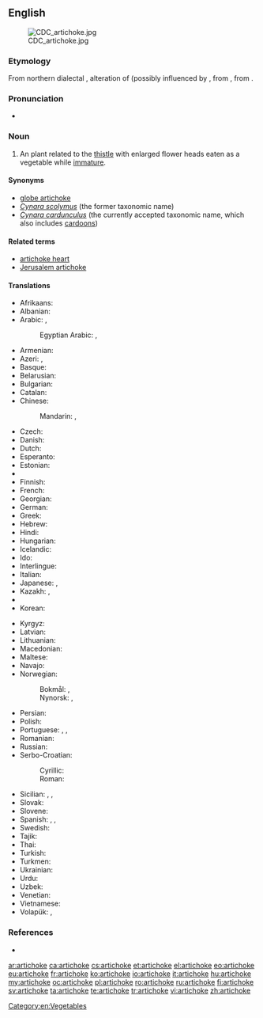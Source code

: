 ==English==
{{wikipedia}}
[[Image:CDC_artichoke.jpg|right]]

===Etymology===
From northern {{etyl|it}} dialectal {{term|articiocco}}, alteration of {{term|arcicioffo}} (possibly influenced by {{term|ciocco||stump}}, from {{etyl|osp}} {{term|alcarchofa}}, from {{etyl|ar}} {{term|قرشوف|القرشوف|artichoke|tr=al-qaršūf|sc=Arab}}.

===Pronunciation===
* {{audio|en-us-artichoke.ogg|Audio (US)}}

===Noun===
{{en-noun}}

# An plant related to the [[thistle]] with enlarged flower heads eaten as a vegetable while [[immature]].

====Synonyms====
* [[globe artichoke]]
* ''[[Cynara scolymus]]'' (the former taxonomic name)
* ''[[Cynara cardunculus]]'' (the currently accepted taxonomic name, which also includes [[cardoon]]s)

====Related terms====
* [[artichoke heart]]
* [[Jerusalem artichoke]]

====Translations====
{{trans-top|''Vegetable''}}
* Afrikaans: {{t-|af|artisjok}}
* Albanian: {{t|sq|angjinarja}}
* Arabic: {{t-|ar|خرشوف|m|alt=خُرْشوف|tr=xuršūf}}, {{t|ar|الأرضي شوكي|m|tr=al-ʾarḍi šawkī|sc=Arab}}
*: Egyptian Arabic: {{tø|arz|خرشوفة|f|tr=xaršufa|sc=Arab}}, {{tø|arz|خرشوف|m|p|tr=xaršuf|sc=Arab}}
* Armenian: {{t|hy|կանկար|tr=kankar|sc=Armn}}
* Azeri: {{t-|az|artişok}}, {{t|az|ənginar}}
* Basque: {{t-|eu|orburu}}
* Belarusian: {{t|be|артышок|m|tr=artyšók|sc=Cyrl}}
* Bulgarian: {{t-|bg|артишок|m|tr=artišók|sc=Cyrl}}
* Catalan: {{t-|ca|carxofera|f}}
* Chinese:
*: Mandarin: {{t|cmn|洋薊|sc=Hani}}, {{t|cmn|洋蓟|tr=yángjì|sc=Hani}}
* Czech: {{t+|cs|artyčok|m}}
* Danish: {{t-|da|artiskok}}
* Dutch: {{t+|nl|artisjok|m}}
* Esperanto: {{t-|eo|artiŝoko}}
* Estonian: {{t-|et|artišokk}}
* {{trreq|fo}}
* Finnish: {{t+|fi|latva-artisokka}}
* French: {{t+|fr|artichaut|m}}
* Georgian: {{t|ka|არტიშოკი|tr=artišoki|sc=Geor}}
* German: {{t+|de|Artischocke|f}}
* Greek: {{t+|el|αγκινάρα|f|tr=aginara}}
* Hebrew: {{t+|he|ארטישוק|m|tr=artishok}}
* Hindi: {{t|hi|आटिचोक|tr=āṭicok|sc=Deva}}
* Hungarian: {{t+|hu|articsóka}}
* Icelandic: {{t-|is|ætiþistill}}
* Ido: {{t|io|artichoko}}
* Interlingue: {{t|ie|artichoc}}
* Italian: {{t+|it|carciofo|m}}
* Japanese: {{t-|ja|朝鮮薊|tr=chōsen azami|sc=Jpan}} {{qualifier|Korean thistle}}, {{t+|ja|アーティチョーク|tr=ātichōku|sc=Jpan}}
* Kazakh: {{t|kk|бөрікгүл|tr=börikgül|sc=Cyrl}}, {{t|kk|артишок|tr=artïşok|sc=Cyrl}}
* {{trreq|km}}
* Korean: {{t|ko|아티초크|tr=atichokeu|sc=Kore}}
{{trans-mid}}
* Kyrgyz: {{t|ky|артишок|tr=artişok|sc=Cyrl}}
* Latvian: {{t|lv|artišoks|m}}
* Lithuanian: {{t|lt|artišokas|m}}
* Macedonian: {{t-|mk|артичока|m|tr=artičóka}}
* Maltese: {{t-|mt|qaqoċċa|f}}
* Navajo: {{tø|nv|azeeʼ hókániitsoh daadánígíí}}
* Norwegian:
*: Bokmål: {{t+|no|artisjokk|m}}, {{t-|no|artiskokk|m}}
*: Nynorsk: {{t-|nn|artisjokk|m}}, {{t-|nn|artiskokk|m}}
* Persian: {{t|fa|کنگر فرنگی|tr=kangar-e-farangi|sc=fa-Arab}}
* Polish: {{t+|pl|karczoch|m}}
* Portuguese: {{t+|pt|alcachofra|f}}, {{t-|pt|alcachofra de comer|f}}, {{t-|pt|alcachofra hortense|f}}
* Romanian: {{t+|ro|anghinare|f}}
* Russian: {{t+|ru|артишок|m|tr=artišók}}
* Serbo-Croatian:
*: Cyrillic: {{t-|sh|артичока|f}}
*: Roman: {{t-|sh|artičoka|f}}
* Sicilian: {{t+|scn|cacocciùlu|m}}, {{t+|scn|cacocciùla|f}}, {{t-|scn|caccioffula|f}}
* Slovak: {{t|sk|artyčok|m}}
* Slovene: {{t+|sl|artičoka|f}}
* Spanish: {{t+|es|alcachofa|f}}, {{t-|es|alcaucil|m}} {{qualifier|Argentina|Southern Spain}}, {{t-|es|alcacil|m}} {{qualifier|Southeastern Spain}}
* Swedish: {{t+|sv|kronärtskocka}}
* Tajik: {{t|tg|анганор|tr=anganor|sc=Cyrl}}
* Thai: {{t-|th|อาติโช๊ค|tr=aa dtì chóhk}}
* Turkish: {{t+|tr|enginar}}
* Turkmen: {{t|tk|artişok}}
* Ukrainian: {{t+|uk|артишок|m|tr=artyšók|sc=Cyrl}}
* Urdu: {{t|ur|اٹچوك|tr=āṭicok|sc=ur-Arab}}
* Uzbek: {{t|uz|artishok}}
* Venetian: {{tø|vec|articioco|m}}
* Vietnamese: {{t-|vi|atisô}}
* Volapük: {{t+|vo|tijod}}, {{qualifier|older term}} {{t-|vo|tijep}}
{{trans-bottom}}

===References===
* {{R:BBS}}

[[Category:en:Vegetables]]

[[ar:artichoke]]
[[ca:artichoke]]
[[cs:artichoke]]
[[et:artichoke]]
[[el:artichoke]]
[[eo:artichoke]]
[[eu:artichoke]]
[[fr:artichoke]]
[[ko:artichoke]]
[[io:artichoke]]
[[it:artichoke]]
[[hu:artichoke]]
[[my:artichoke]]
[[oc:artichoke]]
[[pl:artichoke]]
[[ro:artichoke]]
[[ru:artichoke]]
[[fi:artichoke]]
[[sv:artichoke]]
[[ta:artichoke]]
[[te:artichoke]]
[[tr:artichoke]]
[[vi:artichoke]]
[[zh:artichoke]]